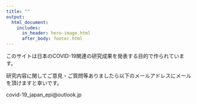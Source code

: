 ```yaml
---
title: ""
output:
  html_document:
    includes:
      in_header: hero-image.html
      after_body: footer.html
---
```



このサイトは日本のCOVID-19関連の研究成果を発表する目的で作られています。

研究内容に関してご意見・ご質問等ありましたら以下のメールアドレスにメールを頂けますと幸いです。

covid-19_japan_epi@outlook.jp